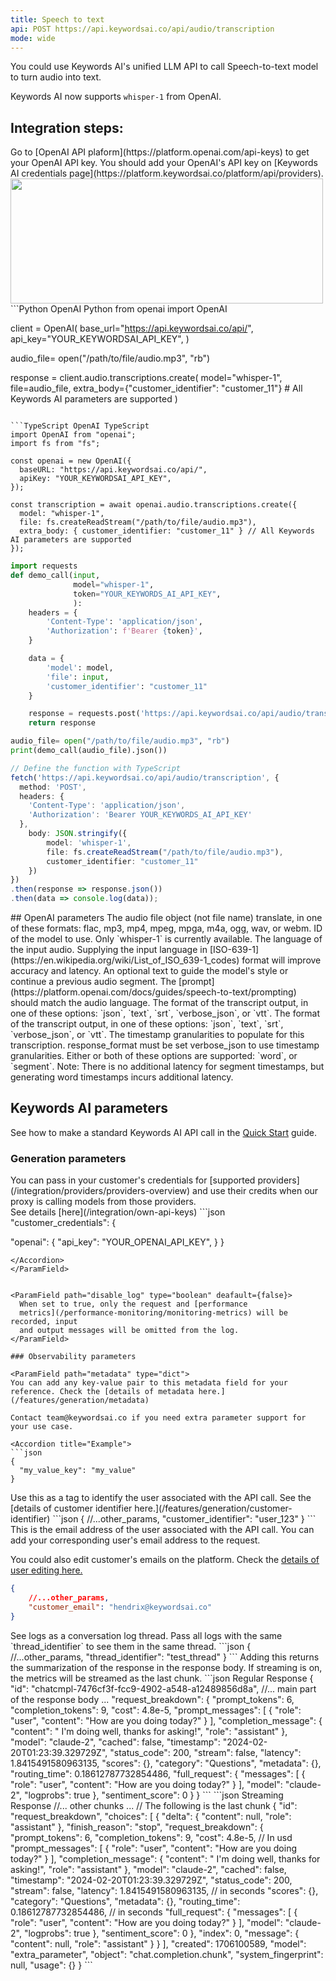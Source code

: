 ```yaml
---
title: Speech to text
api: POST https://api.keywordsai.co/api/audio/transcription
mode: wide
---
```


You could use Keywords AI's unified LLM API to call Speech-to-text model to turn audio into text.

Keywords AI now supports `whisper-1` from OpenAI.


## Integration steps:

<Steps>
<Step title="Get your OpenAI API key" >
Go to [OpenAI API plaform](https://platform.openai.com/api-keys) to get your OpenAI API key.
</Step>
<Step title="Add OpenAI's API key in Providers" >
You should add your OpenAI's API key on [Keywords AI credentials page](https://platform.keywordsai.co/platform/api/providers).
<img height="200" width="500"  src="https://keywordsai-static.s3.us-east-1.amazonaws.com/docs/settings/providers.jpg"/>
</Step>

<Step title="Call your speech-to-text model">
<CodeGroup>
```Python OpenAI Python
from openai import OpenAI

client = OpenAI(
    base_url="https://api.keywordsai.co/api/",
    api_key="YOUR_KEYWORDSAI_API_KEY",
)

audio_file= open("/path/to/file/audio.mp3", "rb")

response = client.audio.transcriptions.create(
    model="whisper-1",
    file=audio_file,
    extra_body={"customer_identifier": "customer_11"}  # All Keywords AI parameters are supported
)
``` 

```TypeScript OpenAI TypeScript
import OpenAI from "openai";
import fs from "fs";

const openai = new OpenAI({
  baseURL: "https://api.keywordsai.co/api/",
  apiKey: "YOUR_KEYWORDSAI_API_KEY",
});

const transcription = await openai.audio.transcriptions.create({
  model: "whisper-1",
  file: fs.createReadStream("/path/to/file/audio.mp3"),
  extra_body: { customer_identifier: "customer_11" } // All Keywords AI parameters are supported
});

```
```python Python
import requests
def demo_call(input, 
              model="whisper-1",
              token="YOUR_KEYWORDS_AI_API_KEY",
              ):
    headers = {
        'Content-Type': 'application/json',
        'Authorization': f'Bearer {token}',
    }

    data = {
        'model': model,
        'file': input,
        'customer_identifier': "customer_11"
    }

    response = requests.post('https://api.keywordsai.co/api/audio/transcription', headers=headers, json=data)
    return response

audio_file= open("/path/to/file/audio.mp3", "rb")
print(demo_call(audio_file).json())
```
```TypeScript TypeScript
// Define the function with TypeScript
fetch('https://api.keywordsai.co/api/audio/transcription', {
  method: 'POST',
  headers: {
    'Content-Type': 'application/json',
    'Authorization': 'Bearer YOUR_KEYWORDS_AI_API_KEY'
  },
    body: JSON.stringify({
        model: 'whisper-1',
        file: fs.createReadStream("/path/to/file/audio.mp3"),
        customer_identifier: "customer_11"
    })
})
.then(response => response.json())
.then(data => console.log(data));
```
</CodeGroup>
</Step>

</Steps>
## OpenAI parameters 
<ParamField path="file" type="file" required>
The audio file object (not file name) translate, in one of these formats: flac, mp3, mp4, mpeg, mpga, m4a, ogg, wav, or webm.
</ParamField>
<ParamField path="model" type="string" required>
ID of the model to use. Only `whisper-1` is currently available.
</ParamField>
<ParamField path="language" type="string">
The language of the input audio. Supplying the input language in [ISO-639-1](https://en.wikipedia.org/wiki/List_of_ISO_639-1_codes) format will improve accuracy and latency.
</ParamField>
<ParamField path="prompt" type="string">
An optional text to guide the model's style or continue a previous audio segment. The [prompt](https://platform.openai.com/docs/guides/speech-to-text/prompting) should match the audio language.
</ParamField>
<ParamField path="response_format" type="string" default={"json"}>
The format of the transcript output, in one of these options: `json`, `text`, `srt`, `verbose_json`, or `vtt`.
</ParamField>
<ParamField path="temperature" type="number" default={0}>
The format of the transcript output, in one of these options: `json`, `text`, `srt`, `verbose_json`, or `vtt`.
</ParamField>
<ParamField path="timestamp_granularities" type="array" default={"segment"}>
The timestamp granularities to populate for this transcription. response_format must be set verbose_json to use timestamp granularities. Either or both of these options are supported: `word`, or `segment`. Note: There is no additional latency for segment timestamps, but generating word timestamps incurs additional latency.
</ParamField>


## Keywords AI parameters
See how to make a standard Keywords AI API call in the [Quick Start](/get-started/quick-start) guide.
### Generation parameters

<ParamField path="customer_credentials" type="object">
You can pass in your customer's credentials for [supported providers](/integration/providers/providers-overview) and use their credits when our proxy is calling models from those providers. <br/>See details [here](/integration/own-api-keys)
<Accordion title="Example">
```json
"customer_credentials": {

  "openai": {
    "api_key": "YOUR_OPENAI_API_KEY",
  }
}
```
</Accordion>
</ParamField>


<ParamField path="disable_log" type="boolean" deafault={false}>
  When set to true, only the request and [performance
  metrics](/performance-monitoring/monitoring-metrics) will be recorded, input
  and output messages will be omitted from the log.
</ParamField>

### Observability parameters

<ParamField path="metadata" type="dict">
You can add any key-value pair to this metadata field for your reference. Check the [details of metadata here.](/features/generation/metadata)

Contact team@keywordsai.co if you need extra parameter support for your use case.

<Accordion title="Example">
```json
{
  "my_value_key": "my_value"
}
```
</Accordion>
</ParamField>

<ParamField path="customer_identifier" type="string">
  Use this as a tag to identify the user associated with the API call. See the [details of customer identifier here.](/features/generation/customer-identifier)
  <Accordion title="Example">
```json
{
    //...other_params,
    "customer_identifier": "user_123"
}
```
</Accordion>
</ParamField>

<ParamField path="customer_email" type="string">
  This is the email address of the user associated with the API call. You can add your corresponding user's email address to the request.
  
  You could also edit customer's emails on the platform. Check the [details of user editing here.](/features/user/user-creation)
    <Accordion title="Example">
```json
{
    //...other_params,
    "customer_email": "hendrix@keywordsai.co"
}
```
</Accordion>
</ParamField>
<ParamField path="thread_identifier" type="string">
  See logs as a conversation log thread. Pass all logs with the same `thread_identifier` to see them in the same thread.
    <Accordion title="Example">
```json
{
    //...other_params,
    "thread_identifier": "test_thread"
}
```
</Accordion>
</ParamField>

<ParamField path="request_breakdown" type="boolean" default={false}>
Adding this returns the summarization of the response in the response body. If streaming is on, the metrics will be streamed as the last chunk.

  <Accordion title="Properties">
    <CodeGroup>
```json Regular Response
{
  "id": "chatcmpl-7476cf3f-fcc9-4902-a548-a12489856d8a",
  //... main part of the response body ...
  "request_breakdown": {
    "prompt_tokens": 6,
    "completion_tokens": 9,
    "cost": 4.8e-5,
    "prompt_messages": [
      {
        "role": "user",
        "content": "How are you doing today?"
      }
    ],
    "completion_message": {
      "content": " I'm doing well, thanks for asking!",
      "role": "assistant"
    },
    "model": "claude-2",
    "cached": false,
    "timestamp": "2024-02-20T01:23:39.329729Z",
    "status_code": 200,
    "stream": false,
    "latency": 1.8415491580963135,
    "scores": {},
    "category": "Questions",
    "metadata": {},
    "routing_time": 0.18612787732854486,
    "full_request": {
      "messages": [
        {
          "role": "user",
          "content": "How are you doing today?"
        }
      ],
      "model": "claude-2",
      "logprobs": true
    },
    "sentiment_score": 0
  }
}
```
```json Streaming Response
//... other chunks ...
// The following is the last chunk
{
  "id": "request_breakdown",
  "choices": [
    {
      "delta": { "content": null, "role": "assistant" },
      "finish_reason": "stop",
      "request_breakdown": {
        "prompt_tokens": 6,
        "completion_tokens": 9,
        "cost": 4.8e-5, //  In usd
        "prompt_messages": [
          {
            "role": "user",
            "content": "How are you doing today?"
          }
        ],
        "completion_message": {
          "content": " I'm doing well, thanks for asking!",
          "role": "assistant"
        },
        "model": "claude-2",
        "cached": false,
        "timestamp": "2024-02-20T01:23:39.329729Z",
        "status_code": 200,
        "stream": false,
        "latency": 1.8415491580963135, // in seconds
        "scores": {},
        "category": "Questions",
        "metadata": {},
        "routing_time": 0.18612787732854486, // in seconds
        "full_request": {
          "messages": [
            {
              "role": "user",
              "content": "How are you doing today?"
            }
          ],
          "model": "claude-2",
          "logprobs": true
        },
        "sentiment_score": 0
      },
      "index": 0,
      "message": { "content": null, "role": "assistant" }
    }
  ],
  "created": 1706100589,
  "model": "extra_parameter",
  "object": "chat.completion.chunk",
  "system_fingerprint": null,
  "usage": {}
}
```
    </CodeGroup>
  </Accordion>
</ParamField>





<RequestExample>
</RequestExample>